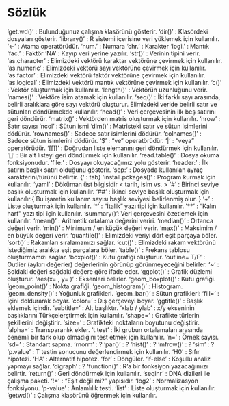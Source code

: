 # Sözlük

'get.wd()' : Bulunduğunuz çalışma klasörünü gösterir.
'dir()' : Klasördeki dosyaları gösterir.
'library()' : R sistemi içerisine veri yüklemek için kullanılır.
'<-' : Atama operatörüdür.
'num.' : Numara
'chr.' : Karakter
'logi.' : Mantık
'fac.' : Faktör
'NA' : Kayıp veri yerine yazılır.
'str()' : Verinin tipini verir.
'as.character' : Elimizdeki vektörü karaktar vektörüne çevirmek için kullanılır.
'as.numeric' : Elimizdeki vektörü sayı vektörüne çevirmek için kullanılır.
'as.factor' : Elimizdeki vektörü faktör vektörüne çevirmek için kullanılır.
'as.logical' : Elimizdeki vektörü mantık vektörüne çevirmek için kullanılır.
'c()' : Vektör oluşturmak için kullanılır.
'length()' : Vektörün uzunluğunu verir.
'names()' : Vektöre isim atamak için kullanılır.
'seq()' : İki farklı sayı arasında, belirli aralıklara göre sayı vektörü oluşturur. Elimizdeki veride belirli satır ve sütunları döndürmekde kullanılır.
'head()' : Veri çerçevesinin ilk beş satırını geri döndürür.
'matrix()' : Vektörden matris oluşturmak için kullanılır.
'nrow' : Satır sayısı
'ncol' : Sütun ismi
'dim()' : Matristeki satır ve sütun isimlerini dödürür.
'rownames()' : Sadece satır isimlerini dödürür.
'colnames()' : Sadece sütun isimlerini dödürür.
'$' : "ve" operatörüdür.
'|' : "veya" operatörüdür.
'[[]]' : Doğrudan liste elemanını geri döndürmek için kullanılır.
'[]' : Bir alt listeyi geri döndürmek için kullanılır.
'read.table()' : Dosya okuma fonksiyonudur.
'file:' : Dosyayı okuyacağımız yolu gösterir.
'header:' : İlk satırın başlık satırı olduğunu gösterir.
'sep:' : Dosyada kullanılan ayraç karakterini/türünü belirtir. {'\t' : tab}
'install.pckages()' : Program kurmak için kullanılır.
'yaml' : Döküman üst bilgisidir < tarih, isim vs. >
'#' : Birinci seviye başlık oluşturmak için kullanılır.
'##' : İkinci seviye başlık oluşturmak için kullanılır.{ Bu işaretin kullanım sayısı başlık seviyesi belirlenmiş olur. }
'+' : Liste oluşturmak için kullanılır.
'*' : "İtalik" yazı tipi için kullanılır.
'**' : "Kalın harf" yazı tipi için kullanılır.
'summary()': Veri çerçevesini özetlemek için kullanılır.
'mean()' : Aritmetik ortalama değerini veriri.
'median()' : Ortanca değeri verir.
'min()' : Minimum / en küçük değeri verir.
'max()' : Maksimim / en büyük değeri verir.
'quantile()' : Elimizdeki veriyi dört eşit parçaya böler.
'sort()' : Rakamları sıralamamızı sağlar.
'cut()' : Elimizdeki rakam vektörünü istediğimiz aralıkta eşit parçalara böler.
'table()' : Frekans tablosu oluşturmamızı sağlar.
'boxplot()' : Kutu grafiği oluşturur.
'outline= T/F' : Outlier (aykırı değerler) değerlerinin görünüp görünmeyeceğini belirler.
'~' : Soldaki değeri sağdaki değere göre ifade eder.
'ggplot()' : Grafik düzlemi oluşturur.
'aes(x= , y= )' : Eksenleri belirler.
'geom_boxplot()' : Kutu grafiği.
'geom_point()' : Nokta grafiği.
'geom_histogram()' : Histogram.
'geom_density()' : Yoğunluk grafikleri.
'geom_bar()' : Sütun grafikleri:
'fill=' : İçini doldurarak boyar.
'color=' : Dış çerçeveyi boyar.
'ggtitle()' : Başlık eklemek içindir.
'subtitle=' : Alt başlıktır.
'xlab / ylab' : x/y ekseninin başlıklarını Türkçelerştirmek için kullanılır.
'shape=' : Grafikte türlerin şekillerini değiştirir.
'size=' : Grafikteki noktaların boyutunu değiştirir.
'alpha=' : Transparanlık ekler.
't.test' : İki grubun ortalamaları arasında öenemli bir fark olup olmadığını test etmek için kullanılır.
'n=' : Örnek sayısı.
'sd=' : Standart sapma.
'rnorm' : ?
'par()' : ?
'hist()' : ?
'mfrow()' : ?
'sim' : ?
'p.value' : T testin sonucunu değerlendirmek için kullanılır.
'H0' : Sıfır hipotezi.
'HA' : Alternatif hipotez.
'for' : Döngüler.
'if-else' : Koşullu analiz yapmayı sağlar.
'digraph' : ?
'function()' : R'a bir fonksiyon yazacağımızı belirtir.
'return()' : Geri döndürmek için kullanılır.
'seqinr' : DNA dizileri ile çalışma paketi.
'!=' : "Eşit değil mi?" yapısıdır.
'log2' : Normalizasyon fonksiyonu.
'p-value' : Anlamlılık testi.
'list' : Liste oluşturmak için kullanılır.
'getwd()' : Çalışma klasörünü öğrenmek için kullanılır.
